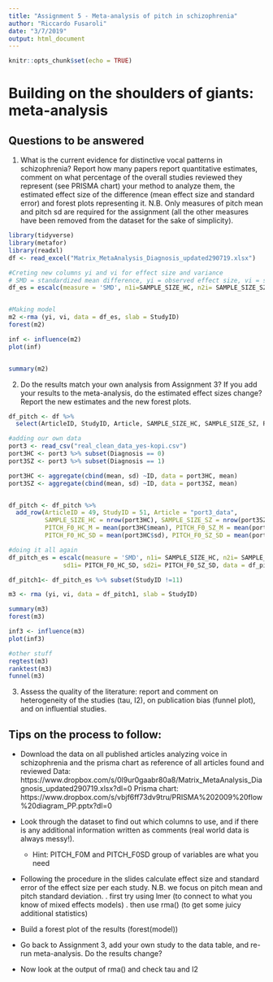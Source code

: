 ```yaml
---
title: "Assignment 5 - Meta-analysis of pitch in schizophrenia"
author: "Riccardo Fusaroli"
date: "3/7/2019"
output: html_document
---
```


```r
knitr::opts_chunk$set(echo = TRUE)
```

# Building on the shoulders of giants: meta-analysis

## Questions to be answered

1. What is the current evidence for distinctive vocal patterns in schizophrenia? Report how many papers report quantitative estimates, comment on what percentage of the overall studies reviewed they represent (see PRISMA chart) your method to analyze them, the estimated effect size of the difference (mean effect size and standard error) and forest plots representing it. N.B. Only measures of pitch mean and pitch sd are required for the assignment (all the other measures have been removed from the dataset for the sake of simplicity). 

```r
library(tidyverse)
library(metafor)
library(readxl)
df <- read_excel("Matrix_MetaAnalysis_Diagnosis_updated290719.xlsx")

#Creting new columns yi and vi for effect size and variance 
# SMD = standardized mean difference, yi = observed effect size, vi = sampling variance
df_es = escalc(measure = 'SMD', n1i=SAMPLE_SIZE_HC, n2i= SAMPLE_SIZE_SZ, m1i= PITCH_F0_HC_M, m2i= PITCH_F0_SZ_M, sd1i= PITCH_F0_HC_SD, sd2i= PITCH_F0_SZ_SD, data = df)


#Making model 
m2 <-rma (yi, vi, data = df_es, slab = StudyID)
forest(m2)

inf <- influence(m2)
plot(inf)


summary(m2)
```


2. Do the results match your own analysis from Assignment 3? If you add your results to the meta-analysis, do the estimated effect sizes change? Report the new estimates and the new forest plots.

```r

df_pitch <- df %>% 
  select(ArticleID, StudyID, Article, SAMPLE_SIZE_HC, SAMPLE_SIZE_SZ, PITCH_F0_HC_M, PITCH_F0_SZ_M, PITCH_F0_HC_SD, PITCH_F0_SZ_SD)

#adding our own data 
port3 <- read_csv("real_clean_data_yes-kopi.csv")
port3HC <- port3 %>% subset(Diagnosis == 0) 
port3SZ <- port3 %>% subset(Diagnosis == 1)

port3HC <- aggregate(cbind(mean, sd) ~ID, data = port3HC, mean)
port3SZ <- aggregate(cbind(mean, sd) ~ID, data = port3SZ, mean)


df_pitch <- df_pitch %>% 
  add_row(ArticleID = 49, StudyID = 51, Article = "port3_data", 
          SAMPLE_SIZE_HC = nrow(port3HC), SAMPLE_SIZE_SZ = nrow(port3SZ), 
          PITCH_F0_HC_M = mean(port3HC$mean), PITCH_F0_SZ_M = mean(port3SZ$mean), 
          PITCH_F0_HC_SD = mean(port3HC$sd), PITCH_F0_SZ_SD = mean(port3SZ$sd))

#doing it all again
df_pitch_es = escalc(measure = 'SMD', n1i= SAMPLE_SIZE_HC, n2i= SAMPLE_SIZE_SZ, m1i= PITCH_F0_HC_M, m2i= PITCH_F0_SZ_M , 
               sd1i= PITCH_F0_HC_SD, sd2i= PITCH_F0_SZ_SD, data = df_pitch)

df_pitch1<- df_pitch_es %>% subset(StudyID !=11)

m3 <- rma (yi, vi, data = df_pitch1, slab = StudyID)

summary(m3)
forest(m3)

inf3 <- influence(m3)
plot(inf3)

#other stuff
regtest(m3)
ranktest(m3)
funnel(m3)

```


3. Assess the quality of the literature: report and comment on heterogeneity of the studies (tau, I2), on publication bias (funnel plot), and on influential studies.

## Tips on the process to follow:

- Download the data on all published articles analyzing voice in schizophrenia and the prisma chart as reference of all articles found and reviewed
Data: https://www.dropbox.com/s/0l9ur0gaabr80a8/Matrix_MetaAnalysis_Diagnosis_updated290719.xlsx?dl=0
Prisma chart: https://www.dropbox.com/s/vbjf6ff73dv9tru/PRISMA%202009%20flow%20diagram_PP.pptx?dl=0 
- Look through the dataset to find out which columns to use, and if there is any additional information written as comments (real world data is always messy!).
    * Hint: PITCH_F0M and PITCH_F0SD group of variables are what you need
- Following the procedure in the slides calculate effect size and standard error of the effect size per each study. N.B. we focus on pitch mean and pitch standard deviation.
 . first try using lmer (to connect to what you know of mixed effects models)
 . then use rma() (to get some juicy additional statistics)

- Build a forest plot of the results (forest(model))
 
- Go back to Assignment 3, add your own study to the data table, and re-run meta-analysis. Do the results change?

- Now look at the output of rma() and check tau and I2
